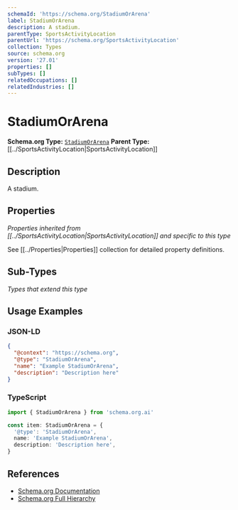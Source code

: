 ```yaml
---
schemaId: 'https://schema.org/StadiumOrArena'
label: StadiumOrArena
description: A stadium.
parentType: SportsActivityLocation
parentUrl: 'https://schema.org/SportsActivityLocation'
collection: Types
source: schema.org
version: '27.01'
properties: []
subTypes: []
relatedOccupations: []
relatedIndustries: []
---
```

# StadiumOrArena

**Schema.org Type:** [`StadiumOrArena`](https://schema.org/StadiumOrArena)
**Parent Type:** [[../SportsActivityLocation|SportsActivityLocation]]

## Description

A stadium.

## Properties

*Properties inherited from [[../SportsActivityLocation|SportsActivityLocation]] and specific to this type*

See [[../Properties|Properties]] collection for detailed property definitions.

## Sub-Types

*Types that extend this type*

## Usage Examples

### JSON-LD

```json
{
  "@context": "https://schema.org",
  "@type": "StadiumOrArena",
  "name": "Example StadiumOrArena",
  "description": "Description here"
}
```

### TypeScript

```typescript
import { StadiumOrArena } from 'schema.org.ai'

const item: StadiumOrArena = {
  '@type': 'StadiumOrArena',
  name: 'Example StadiumOrArena',
  description: 'Description here',
}
```

## References

- [Schema.org Documentation](https://schema.org/StadiumOrArena)
- [Schema.org Full Hierarchy](https://schema.org/docs/full.html)
